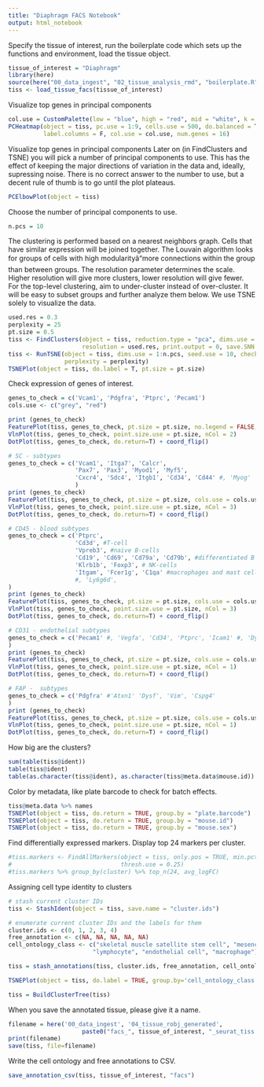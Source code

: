 ```yaml
---
title: "Diaphragm FACS Notebook"
output: html_notebook
---
```


Specify the tissue of interest, run the boilerplate code which sets up the functions and environment, load the tissue object.

```r
tissue_of_interest = "Diaphragm"
library(here)
source(here("00_data_ingest", "02_tissue_analysis_rmd", "boilerplate.R"))
tiss <- load_tissue_facs(tissue_of_interest)
```

Visualize top genes in principal components

```r
col.use = CustomPalette(low = "blue", high = "red", mid = "white", k = 50)
PCHeatmap(object = tiss, pc.use = 1:9, cells.use = 500, do.balanced = T, 
          label.columns = F, col.use = col.use, num.genes = 16)
```

Visualize top genes in principal components
Later on (in FindClusters and TSNE) you will pick a number of principal components to use. This has the effect of keeping the major directions of variation in the data and, ideally, supressing noise. There is no correct answer to the number to use, but a decent rule of thumb is to go until the plot plateaus.
```r
PCElbowPlot(object = tiss)
```


Choose the number of principal components to use.
```r
n.pcs = 10
```

The clustering is performed based on a nearest neighbors graph. Cells that have similar expression will be joined together. The Louvain algorithm looks for groups of cells with high modularityâmore connections within the group than between groups. The resolution parameter determines the scale. Higher resolution will give more clusters, lower resolution will give fewer. For the top-level clustering, aim to under-cluster instead of over-cluster. It will be easy to subset groups and further analyze them below.
We use TSNE solely to visualize the data.
```r
used.res = 0.3
perplexity = 25
pt.size = 0.5
tiss <- FindClusters(object = tiss, reduction.type = "pca", dims.use = 1:n.pcs, 
                     resolution = used.res, print.output = 0, save.SNN = T, force.recalc = T)
tiss <- RunTSNE(object = tiss, dims.use = 1:n.pcs, seed.use = 10, check_duplicates = F, 
                perplexity = perplexity)
TSNEPlot(object = tiss, do.label = T, pt.size = pt.size)
```

Check expression of genes of interest.
```r
genes_to_check = c('Vcam1', 'Pdgfra', 'Ptprc', 'Pecam1')
cols.use <- c("grey", "red")

print (genes_to_check)
FeaturePlot(tiss, genes_to_check, pt.size = pt.size, no.legend = FALSE, cols.use = cols.use, nCol = 2)
VlnPlot(tiss, genes_to_check, point.size.use = pt.size, nCol = 2)
DotPlot(tiss, genes_to_check, do.return=T) + coord_flip()

```

```r
# SC - subtypes
genes_to_check = c('Vcam1', 'Itga7', 'Calcr', 
                   'Pax7', 'Pax3', 'Myod1', 'Myf5', 
                   'Cxcr4', 'Sdc4', 'Itgb1', 'Cd34', 'Cd44' #, 'Myog'
                   )
print (genes_to_check)
FeaturePlot(tiss, genes_to_check, pt.size = pt.size, cols.use = cols.use, nCol = 3)
VlnPlot(tiss, genes_to_check, point.size.use = pt.size, nCol = 3)
DotPlot(tiss, genes_to_check, do.return=T) + coord_flip()
```

```r
# CD45 - blood subtypes
genes_to_check = c('Ptprc', 
                   'Cd3d', #T-cell
                   'Vpreb3', #naive B-cells
                   'Cd19', 'Cd69', 'Cd79a', 'Cd79b', #differentiated B cells
                   'Klrb1b', 'Foxp3', # NK-cells
                   'Itgam', 'Fcer1g', 'C1qa' #macrophages and mast cells
                   #, 'Ly6g6d', 
)
print (genes_to_check)
FeaturePlot(tiss, genes_to_check, pt.size = pt.size, cols.use = cols.use, nCol = 3)
VlnPlot(tiss, genes_to_check, point.size.use = pt.size, nCol = 3)
DotPlot(tiss, genes_to_check, do.return=T) + coord_flip()
```


```r
# CD31 - endothelial subtypes
genes_to_check = c('Pecam1' #, 'Vegfa', 'Cd34', 'Ptprc', 'Icam1' #, 'Dysf' #'Rapgef3', 'Vim', 'Cspg4'
)
print (genes_to_check)
FeaturePlot(tiss, genes_to_check, pt.size = pt.size, cols.use = cols.use, nCol = 1)
VlnPlot(tiss, genes_to_check, point.size.use = pt.size, nCol = 1)
DotPlot(tiss, genes_to_check, do.return=T) + coord_flip()
```

```r
# FAP -  subtypes
genes_to_check = c('Pdgfra' #'Atxn1' 'Dysf', 'Vim', 'Cspg4'
)
print (genes_to_check)
FeaturePlot(tiss, genes_to_check, pt.size = pt.size, cols.use = cols.use, nCol = 1)
VlnPlot(tiss, genes_to_check, point.size.use = pt.size, nCol = 1)
DotPlot(tiss, genes_to_check, do.return=T) + coord_flip()
```
How big are the clusters?
```r
sum(table(tiss@ident))
table(tiss@ident)
table(as.character(tiss@ident), as.character(tiss@meta.data$mouse.id))
```

Color by metadata, like plate barcode to check for batch effects.
```r
tiss@meta.data %>% names
TSNEPlot(object = tiss, do.return = TRUE, group.by = "plate.barcode")
TSNEPlot(object = tiss, do.return = TRUE, group.by = "mouse.id")
TSNEPlot(object = tiss, do.return = TRUE, group.by = "mouse.sex")
```

Find differentially expressed markers.
Display top 24 markers per cluster.
```r
#tiss.markers <- FindAllMarkers(object = tiss, only.pos = TRUE, min.pct = 0.25, 
#                               thresh.use = 0.25)
#tiss.markers %>% group_by(cluster) %>% top_n(24, avg_logFC)
```

Assigning cell type identity to clusters
```r
# stash current cluster IDs
tiss <- StashIdent(object = tiss, save.name = "cluster.ids")

# enumerate current cluster IDs and the labels for them
cluster.ids <- c(0, 1, 2, 3, 4)
free_annotation <- c(NA, NA, NA, NA, NA)
cell_ontology_class <- c("skeletal muscle satellite stem cell", "mesenchymal stem cell", 
                        "lymphocyte", "endothelial cell", "macrophage")

tiss = stash_annotations(tiss, cluster.ids, free_annotation, cell_ontology_class)

TSNEPlot(object = tiss, do.label = TRUE, group.by='cell_ontology_class')
```

```r
tiss = BuildClusterTree(tiss)
```

When you save the annotated tissue, please give it a name.
```r
filename = here('00_data_ingest', '04_tissue_robj_generated', 
                     paste0("facs_", tissue_of_interest, "_seurat_tiss.Robj"))
print(filename)
save(tiss, file=filename)
```


Write the cell ontology and free annotations to CSV.

```r
save_annotation_csv(tiss, tissue_of_interest, "facs")
```

